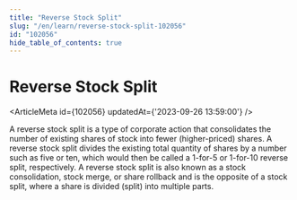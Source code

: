 ```yaml
---
title: "Reverse Stock Split"
slug: "/en/learn/reverse-stock-split-102056"
id: "102056"
hide_table_of_contents: true
---
```



# Reverse Stock Split

<ArticleMeta id={102056} updatedAt={'2023-09-26 13:59:00'} />
<div className='border-solid border-b border-t-0 my-4 border-[var(--ifm-color-gray-300)]' />

A reverse stock split is a type of corporate action that consolidates the number of existing shares of stock into fewer (higher-priced) shares. A reverse stock split divides the existing total quantity of shares by a number such as five or ten, which would then be called a 1-for-5 or 1-for-10 reverse split, respectively. A reverse stock split is also known as a stock consolidation, stock merge, or share rollback and is the opposite of a stock split, where a share is divided (split) into multiple parts.
